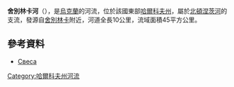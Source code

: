 '''舍別林卡河'''（{{lang-uk|Шебелинка}}），是[[烏克蘭|烏克蘭]]的河流，位於該國東部[[哈爾科夫州|哈爾科夫州]]，屬於[[北頓涅茨河|北頓涅茨河]]的支流，發源自[[舍別林卡|舍別林卡]]附近，河道全長10公里，流域面積45平方公里。

==參考資料==
* [http://www.menr.gov.ua/media/files/4Pasport2008_sumy.doc Свеса]{{dead link|date=2018年1月 |bot=InternetArchiveBot |fix-attempted=yes }}

{{DEFAULTSORT:Шебелинка}}
[[Category:哈爾科夫州河流|Category:哈爾科夫州河流]]


{{Ukraine-river-stub}}